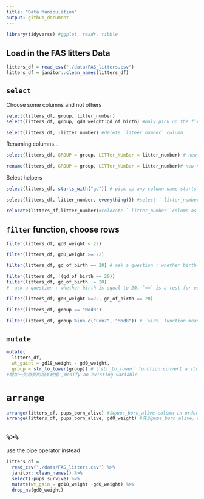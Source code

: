 ```yaml
---
title: "Data Manipulation"
output: github_document
---
```


```r
library(tidyverse) #ggplot, readr, tibble
```

## Load in the FAS litters Data

```r
litters_df = read_csv("./data/FAS_litters.csv")
litters_df = janitor::clean_names(litters_df)
```

## `select`
Choose some columns and not others
```r
select(litters_df, group, litter_number)
select(litters_df, group, gd0_weight:gd_of_birth) #only pick up the first and 3-5th columns in the LITTER dataset
```

```r
select(litters_df, -litter_number) #delete `liteer_number` column
```

Renaming columns...
```r
select(litters_df, GROUP = group, LITTer_NUmBer = litter_number) # new name = previous name
```

```r
rename(litters_df, GROUP = group, LITTer_NUmBer = litter_number)# new name = previous name
```


Select helpers

```r
select(litters_df, starts_with("gd")) # pick up any column name starts with "gd", example "gdxxxx"
```

```r
select(litters_df, litter_number, everything()) #select ` litter_number `column as the first column, and keep anything else
```

```r
relocate(litters_df,litter_number)#relocate ` litter_number `column as the first column
```


## `filter` function, choose rows

```r
filter(litters_df, gd0_weight < 22)
```

```r
filter(litters_df, gd0_weight >= 22)
```

```r
filter(litters_df, gd_of_birth == 20) # ask a question : whether birth is equal to 20. `==` is a test for equality. pick up all rows that answer is true
```

```r
filter(litters_df, !(gd_of_birth == 20))
filter(litters_df, gd_of_birth != 20)
#  ask a question : whether birth is equal to 20. `==` is a test for equality. pick up all rows that answer is false
```

```r
filter(litters_df, gd0_weight >=22, gd_of_birth == 20)
```

```r
filter(litters_df, group == "Mod8")
```

```r
filter(litters_df, group %in% c("Con7", "Mod8")) # `%in%` function means: where the group is in either of these two options
```


## `mutate`

```r
mutate(
  litters_df, 
  wt_gaint = gd18_weight - gd0_weight,
  group = str_to_lower(group)) #（`str_to_lower` function:convert a string into lowercase)
#增加一列想要的相关数据 ,modify an existing variable
```

# ` arrange`

```r
arrange(litters_df, pups_born_alive) #以pups_born_alive column in order,排列表格
arrange(litters_df, pups_born_alive, gd0_weight) #先以pups_born_alive，如果内容相同则以gd0_weight排序
```


## `%>%`

use the pipe operator instead
```r
litters_df = 
  read_csv("./data/FAS_litters.csv") %>% 
  janitor::clean_names() %>% 
  select(-pups_survive) %>% 
  mutate(wt_gain = gd18_weight -gd0_weight) %>% 
  drop_na(gd0_weight)
```





